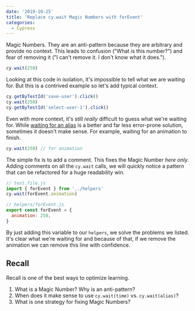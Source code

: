 ```yaml
---
date: '2019-10-25'
title: 'Replace cy.wait Magic Numbers with forEvent'
categories:
  - Cypress
---
```



Magic Numbers. They are an anti-pattern because they are arbitrary and provide no context. This leads to confusion ("What is this number?") and fear of removing it ("I can't remove it. I don't know what it does.").

```js
cy.wait(250)
```

Looking at this code in isolation, it's impossible to tell what we are waiting for. But this is a contrived example so let's add typical context.

```js
cy.getByTestId('save-user').click()
cy.wait(250)
cy.getByTestId('select-user-1').click()
```

Even with more context, it's still _really_ difficult to guess what we're waiting for. While [waiting for an alias](https://docs.cypress.io/api/commands/wait.html#Alias) is a better and far less error-prone solution, sometimes it doesn't make sense. For example, waiting for an animation to finish.

```js
cy.wait(250) // for animation
```

The simple fix is to add a comment. This fixes the Magic Number _here only_. Adding comments on all the `cy.wait` calls, we will quickly notice a pattern that can be refactored for a huge readability win.

```js
// test.file.js
import { forEvent } from '../helpers'
cy.wait(forEvent.animation)

// helpers/forEvent.js
export const forEvent = {
  animation: 250,
}
```

By just adding this variable to our `helpers`, we solve the problems we listed. It's clear what we're waiting for and because of that, if we remove the animation we can remove this line with confidence.

## Recall

Recall is one of the best ways to optimize learning.

1. What is a Magic Number? Why is an anti-pattern?
1. When does it make sense to use `cy.wait(time)` vs. `cy.wait(alias)`?
1. What is one strategy for fixing Magic Numbers?

<br />
<TweetText message="forEvent" text="Discuss on Twitter" />
